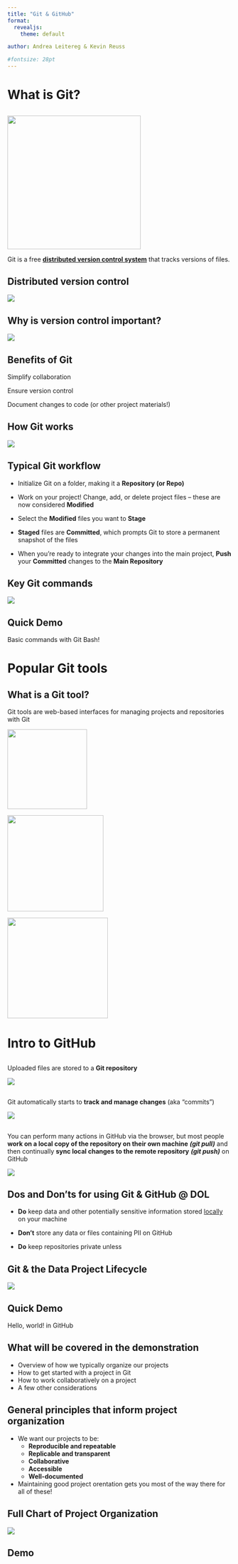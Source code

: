```yaml
---
title: "Git & GitHub"
format:
  revealjs:
    theme: default

author: Andrea Leitereg & Kevin Reuss

#fontsize: 28pt
---
```


# What is Git?

## 

![](git-logo.png){fig-align="center" width="300"}

Git is a free [**distributed version control system**]{.underline} that tracks versions of files.

## Distributed version control

![](distributed-version-control-diagram.png){fig-align="center"}

## Why is version control important? {.center}

![](tech-comics-version-control.png){fig-align="center"}

## Benefits of Git

Simplify collaboration

Ensure version control

Document changes to code (or other project materials!)

## How Git works

[![](git-workflow-image-1.png)](https://newsletter.techworld-with-milan.com/p/how-to-learn-git)

## Typical Git workflow

-   Initialize Git on a folder, making it a **Repository (or Repo)**

-   Work on your project! Change, add, or delete project files -- these are now considered **Modified**

-   Select the **Modified** files you want to **Stage**

-   **Staged** files are **Committed**, which prompts Git to store a permanent snapshot of the files

-   When you're ready to integrate your changes into the main project, **Push** your **Committed** changes to the **Main Repository**

## Key Git commands

![](git-workflow-image-2.png){fig-align="center"}

## Quick Demo

Basic commands with Git Bash!

# Popular Git tools

## What is a Git tool?

Git tools are web-based interfaces for managing projects and repositories with Git

![](github-logo.png){width="179"}

![](bitbucket-logo.png){width="216"}

![](gitlab-logo.png){width="226"}

# Intro to GitHub

## 

Uploaded files are stored to a **Git repository**

![](git-hub-image-1.png)

## 

Git automatically starts to **track and manage changes** (aka "commits")

![](git-hub-image-2.png)

## 

You can perform many actions in GitHub via the browser, but most people **work on a local copy of the repository on their own machine** ***(git pull)*** and then continually **sync local changes** **to the remote repository** ***(git push)*** on GitHub

![](distributed-version-control-diagram-2.png){fig-align="center"}

## Dos and Don'ts for using Git & GitHub \@ DOL

-   **Do** keep data and other potentially sensitive information stored [locally]{.underline} on your machine

-   **Don't** store any data or files containing PII on GitHub

-   **Do** keep repositories private unless

## Git & the Data Project Lifecycle

![](Data%20Analysis%20Workflow%20Matrix%20-%207%20Steps%20-%20cropped.PNG)

## Quick Demo

Hello, world! in GitHub



## What will be covered in the demonstration 
::: {.incremental} 
-  Overview of how we typically organize our projects
-  How to get started with a project in Git
-  How to work collaboratively on a project
-  A few other considerations 
:::

## General principles that inform project organization
::: {.incremental}
- We want our projects to be:
  - **Reproducible and repeatable**
  - **Replicable and transparent**
  - **Collaborative**
  - **Accessible**
  - **Well-documented**
- Maintaining good project orentation gets you most of the way there for all of these!   
:::

## Full Chart of Project Organization
![](full-project-org.png)

## Demo
